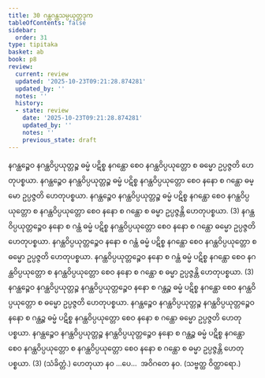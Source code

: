 ```yaml
---
title: 30 ဂန္ထဂန္ထသမ္ပယုတ္တဒုက
tableOfContents: false
sidebar:
  order: 31
type: tipitaka
basket: ab
book: p8
review:
  current: review
  updated: '2025-10-23T09:21:28.874281'
  updated_by: ''
  notes: ''
  history:
  - state: review
    date: '2025-10-23T09:21:28.874281'
    updated_by: ''
    notes: ''
    previous_state: draft
---
```



<ReviewStatus review={frontmatter.review} showDetails={true} />

<HypothesisAnnotation frontmatter={frontmatter} />

<DynamicBreadcrumb />

<Division number="44" book="p8" e="ch" v="40" p="90">

<Paragraph number="141" book="p8">
နဂန္ထဉ္စေဝ နဂန္ထဝိပ္ပယုတ္တဉ္စ ဓမ္မံ ပဋိစ္စ နဂန္ထော စေဝ နဂန္ထဝိပ္ပယုတ္တော စ ဓမ္မော ဥပ္ပဇ္ဇတိ ဟေတုပစ္စယာ. နဂန္ထဉ္စေဝ နဂန္ထဝိပ္ပယုတ္တဉ္စ ဓမ္မံ ပဋိစ္စ နဂန္ထဝိပ္ပယုတ္တော စေဝ နနော စ ဂန္ထော ဓမ္မော ဥပ္ပဇ္ဇတိ ဟေတုပစ္စယာ. နဂန္ထဉ္စေဝ နဂန္ထဝိပ္ပယုတ္တဉ္စ ဓမ္မံ ပဋိစ္စ နဂန္ထော စေဝ နဂန္ထဝိပ္ပယုတ္တော စ နဂန္ထဝိပ္ပယုတ္တော စေဝ နနော စ ဂန္ထော စ ဓမ္မာ ဥပ္ပဇ္ဇန္တိ ဟေတုပစ္စယာ. (3)
</Paragraph>

<Paragraph number="142" book="p8">
နဂန္ထဝိပ္ပယုတ္တဉ္စေဝ နနော စ ဂန္ထံ ဓမ္မံ ပဋိစ္စ နဂန္ထဝိပ္ပယုတ္တော စေဝ နနော စ ဂန္ထော ဓမ္မော ဥပ္ပဇ္ဇတိ ဟေတုပစ္စယာ. နဂန္ထဝိပ္ပယုတ္တဉ္စေဝ နနော စ ဂန္ထံ ဓမ္မံ ပဋိစ္စ နဂန္ထော စေဝ နဂန္ထဝိပ္ပယုတ္တော စ ဓမ္မော ဥပ္ပဇ္ဇတိ ဟေတုပစ္စယာ. နဂန္ထဝိပ္ပယုတ္တဉ္စေဝ နနော စ ဂန္ထံ ဓမ္မံ ပဋိစ္စ နဂန္ထော စေဝ နဂန္ထဝိပ္ပယုတ္တော စ နဂန္ထဝိပ္ပယုတ္တော စေဝ နနော စ ဂန္ထော စ ဓမ္မာ ဥပ္ပဇ္ဇန္တိ ဟေတုပစ္စယာ. (3)
</Paragraph>

<Paragraph number="143" book="p8">
နဂန္ထဉ္စေဝ နဂန္ထဝိပ္ပယုတ္တဉ္စ နဂန္ထဝိပ္ပယုတ္တဉ္စေဝ နနော စ ဂန္ထဉ္စ ဓမ္မံ ပဋိစ္စ နဂန္ထော စေဝ နဂန္ထဝိပ္ပယုတ္တော စ ဓမ္မော ဥပ္ပဇ္ဇတိ ဟေတုပစ္စယာ. နဂန္ထဉ္စေဝ နဂန္ထဝိပ္ပယုတ္တဉ္စ နဂန္ထဝိပ္ပယုတ္တဉ္စေဝ နနော စ ဂန္ထဉ္စ ဓမ္မံ ပဋိစ္စ နဂန္ထဝိပ္ပယုတ္တော စေဝ နနော စ ဂန္ထော ဓမ္မော ဥပ္ပဇ္ဇတိ ဟေတုပစ္စယာ. နဂန္ထဉ္စေဝ နဂန္ထဝိပ္ပယုတ္တဉ္စ နဂန္ထဝိပ္ပယုတ္တဉ္စေဝ နနော စ ဂန္ထဉ္စ ဓမ္မံ ပဋိစ္စ နဂန္ထော စေဝ နဂန္ထဝိပ္ပယုတ္တော စ နဂန္ထဝိပ္ပယုတ္တော စေဝ နနော စ ဂန္ထော စ ဓမ္မာ ဥပ္ပဇ္ဇန္တိ ဟေတုပစ္စယာ. (3) (သံခိတ္တံ.)
</Paragraph>

<Paragraph number="144" book="p8">
ဟေတုယာ နဝ …ပေ…  အဝိဂတေ နဝ. (သဗ္ဗတ္ထ ဝိတ္ထာရော.)
</Paragraph>
</Division>